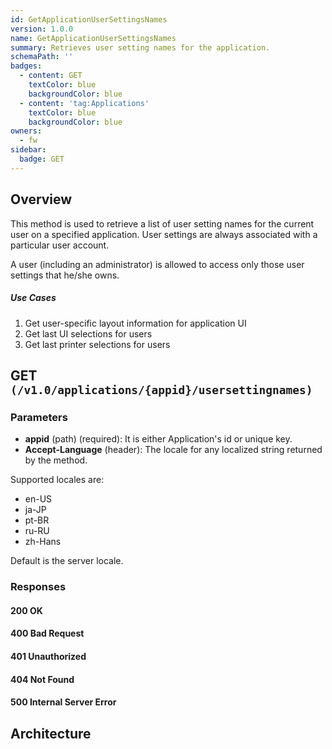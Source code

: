 ```yaml
---
id: GetApplicationUserSettingsNames
version: 1.0.0
name: GetApplicationUserSettingsNames
summary: Retrieves user setting names for the application.
schemaPath: ''
badges:
  - content: GET
    textColor: blue
    backgroundColor: blue
  - content: 'tag:Applications'
    textColor: blue
    backgroundColor: blue
owners:
  - fw
sidebar:
  badge: GET
---
```

## Overview
This method is used to retrieve a list of user setting names for the current user on a specified application.
User settings are always associated with a particular user account.

A user (including an administrator) is allowed to access only those user settings
that he/she owns.

##### Use Cases

1. Get user-specific layout information for application UI
2. Get last UI selections for users
3. Get last printer selections for users





## GET `(/v1.0/applications/{appid}/usersettingnames)`

### Parameters
- **appid** (path) (required): It is either Application's id or unique key.
- **Accept-Language** (header): The locale for any localized string returned by the method.

Supported locales are:
* en-US
* ja-JP
* pt-BR
* ru-RU
* zh-Hans

Default is the server locale.




### Responses

#### <span className="text-green-500">200 OK</span>
<SchemaViewer file="response-200.json" maxHeight="500" id="response-200" />

#### <span className="text-orange-500">400 Bad Request</span>
<SchemaViewer file="response-400.json" maxHeight="500" id="response-400" />

#### <span className="text-orange-500">401 Unauthorized</span>
<SchemaViewer file="response-401.json" maxHeight="500" id="response-401" />

#### <span className="text-orange-500">404 Not Found</span>
<SchemaViewer file="response-404.json" maxHeight="500" id="response-404" />

#### <span className="text-red-500">500 Internal Server Error</span>
<SchemaViewer file="response-500.json" maxHeight="500" id="response-500" />



## Architecture

<NodeGraph />
